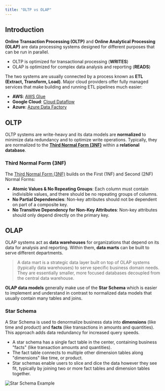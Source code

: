 ```yaml
---
title: "OLTP vs OLAP"
---
```


## Introduction

**Online Transaction Processing (OLTP)** and **Online Analytical Processing (OLAP)** are data processing systems designed for different purposes that can be run in parallel. 
- OLTP is optimized for transactional processing (**WRITES**)
- OLAP is optimized for complex data analysis and reporting (**READS**)

The two systems are usually connected by a process known as **ETL (Extract, Transform, Load)**. Major cloud providers offer fully managed services that make building and running ETL pipelines much easier: 
- **AWS**: [AWS Glue](https://aws.amazon.com/glue/)
- **Google Cloud**: [Cloud Dataflow](https://cloud.google.com/products/dataflow?hl=en)
- **Azure**: [Azure Data Factory](https://learn.microsoft.com/en-us/azure/data-factory/introduction)

## OLTP

OLTP systems are write-heavy and its data models are **normalized** to minimize data redundancy and to optimize write operations. 
Typically, they are normalized to the **[Third Normal Form (3NF)](https://www.geeksforgeeks.org/dbms/third-normal-form-3nf/)** within a **relational database**. 

### Third Normal Form (3NF)

The [Third Normal Form (3NF)](https://www.geeksforgeeks.org/dbms/third-normal-form-3nf/) builds on the First (1NF) and Second (2NF) Normal Forms: 
- **Atomic Values & No Repeating Groups**: Each column must contain indivisible values, and there should be no repeating groups of columns.
- **No Partial Dependencies**: Non-key attributes should not be dependent on part of a composite key.
- **No Transitive Dependency for Non-Key Attributes**: Non-key attributes should only depend directly on the primary key.

## OLAP

OLAP systems act as **data warehouses** for organizations that depend on its data for analysis and reporting. 
Within them, **data marts** can be built to serve different departments. 

>A data mart is a strategic data layer built on top of OLAP systems (typically data warehouses) to serve specific business domain needs.
They are essentially smaller, more focused databases decoupled from the central data warehouse. 

**OLAP data models** generally make use of the **Star Schema** which is easier to implement and understand in contrast to normalized data models that usually contain many tables and joins.

### Star Schema

A Star Schema is used to denormalize business data into **dimensions** (like time and product) and **facts** (like transactions in amounts and quantities). 
This approach adds data redundancy for increased query speeds. 

- A star schema has a single fact table in the center, containing business "facts" (like transaction amounts and quantities). 
- The fact table connects to multiple other dimension tables along "dimensions" like time, or product. 
- Star schemas enable users to slice and dice the data however they see fit, typically by joining two or more fact tables and dimension tables together.

![Star Schema Example](/images/star-schema-2x.png)